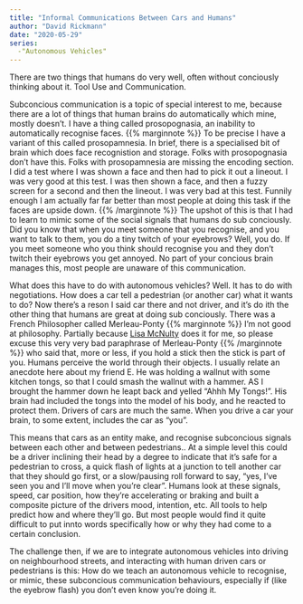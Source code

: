 ```yaml
---
title: "Informal Communications Between Cars and Humans"
author: "David Rickmann"
date: "2020-05-29"
series:
  -"Autonomous Vehicles"
---
```



There are two things that humans do very well, often without conciously thinking about it. Tool Use and Communication.

Subconcious communication is a topic of special interest to me, because there are a lot of things that human brains do automatically which mine, mostly doesn't.
I have a thing called prosopognasia, an inability to automatically recognise faces. {{% marginnote %}}
 To be precise I have a variant of this called prosopamnesia. In brief, there is a specialised bit of brain which does face recognistion and storage. Folks with prosopognasia don't have this. Folks with prosopamnesia are missing the encoding section. I did a test where I was shown a face and then had to pick it out a lineout. I was very good at this test. I was then shown a face, and then a fuzzy screen for a second and then the lineout. I was very bad at this test. Funnily enough I am actually far far better than most people at doing this task if the faces are upside down. {{% /marginnote %}} The upshot of this is that I had to learn to mimic some of the social signals that humans do sub conciously. Did you know that when you meet someone that you recognise, and you want to talk to them, you do a tiny twitch of your eyebrows? Well, you do. If you meet someone who you think should recognise you and they don't twitch their eyebrows you get annoyed. No part of your concious brain manages this, most people are unaware of this communication.
 
What does this have to do with autonomous vehicles?
Well. It has to do with negotiations. How does a car tell a pedestrian (or another car) what it wants to do? 
Now there's a reson I said car there and not driver, and it's do ith the other thing that humans are great at doing sub conciously.
There was a French Philosopher called Merleau-Ponty {{% marginnote %}} I'm not good at philosophy. Partially because [Lisa McNulty](notebook.lisamcnulty.co.uk) does it for me, so please excuse this very very bad paraphrase of Merleau-Ponty {{% /marginnote %}} who said that, more or less, if you hold a stick then the stick is part of you. Humans perceive the world through their objects. I usually relate an anecdote here about my friend E. He was holding a wallnut with some kitchen tongs, so that I could smash the wallnut with a hammer. AS I brought the hammer down he leapt back and yelled "Ahhh My Tongs!". His brain had included the tongs into the model of his body, and he reacted to protect them.
Drivers of cars are much the same. When you drive a car your brain, to some extent, includes the car as "you". 
 
This means that cars as an entity make, and recognise subconcious signals between each other and between pedestrians..
At a simple level this could be a driver inclining their head by a degree to indicate that it's safe for a pedestrian to cross, a quick flash of lights at a junction to tell another car that they should go first, or a slow/pausing roll forward to say, "yes, I've seen you and I'll move when you're clear".
Humans look at these signals, speed, car position, how they're accelerating or braking and built a composite picture of the drivers mood, intention, etc. All tools to help predict how and where they'll go. But most people would find it quite difficult to put innto words specifically how or why they had come to a certain conclusion. 
 
The challenge then, if we are to integrate autonomous vehicles into driving on neighbourhood streets, and interacting with human driven cars or pedestrians is this: 
How do we teach an autonomous vehicle to recognise, or mimic, these subconcious communication behaviours, especially if (like the eyebrow flash) you don't even know you're doing it.
